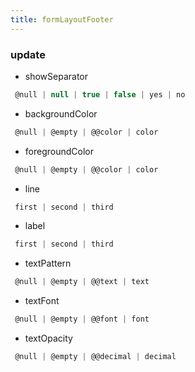 ```yaml
---
title: formLayoutFooter
---
```


### update

- showSeparator
```js 
 @null | null | true | false | yes | no
```
- backgroundColor
```js 
 @null | @empty | @@color | color
```
- foregroundColor
```js 
 @null | @empty | @@color | color
```
- line
```js 
 first | second | third
```
- label
```js 
 first | second | third
```
- textPattern
```js 
 @null | @empty | @@text | text
```
- textFont
```js 
 @null | @empty | @@font | font
```
- textOpacity
```js 
 @null | @empty | @@decimal | decimal
```

